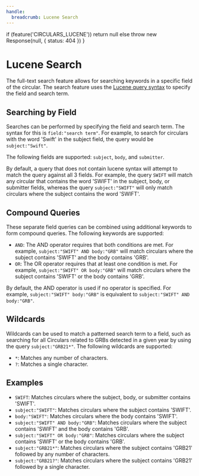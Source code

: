 ```yaml
---
handle:
  breadcrumb: Lucene Search
---
```



  if (feature('CIRCULARS_LUCENE')) return null
  else throw new Response(null, { status: 404 })
}

# Lucene Search

The full-text search feature allows for searching keywords in a specific field of the circular. The search feature uses the [Lucene query syntax](https://lucene.apache.org/core/2_9_4/queryparsersyntax.html) to specify the field and search term.

## Searching by Field

Searches can be performed by specifying the field and search term. The syntax for this is `field:"search term"`. For example, to search for circulars with the word 'Swift' in the subject field, the query would be `subject:"Swift"`.

The following fields are supported: `subject`, `body`, and `submitter`.

By default, a query that does not contain lucene syntax will attempt to match the query against all 3 fields. For example, the query `SWIFT` will match any circular that contains the word 'SWIFT' in the subject, body, or submitter fields, whereas the query `subject:"SWIFT"` will only match circulars where the subject contains the word 'SWIFT'.

## Compound Queries

These separate field queries can be combined using additional keywords to form compound queries. The following keywords are supported:

- `AND`: The AND operator requires that both conditions are met. For example, `subject:"SWIFT" AND body:"GRB"` will match circulars where the subject contains 'SWIFT' and the body contains 'GRB'.
- `OR`: The OR operator requires that at least one condition is met. For example, `subject:"SWIFT" OR body:"GRB"` will match circulars where the subject contains 'SWIFT' or the body contains 'GRB'.

By default, the AND operator is used if no operator is specified. For example, `subject:"SWIFT" body:"GRB"` is equivalent to `subject:"SWIFT" AND body:"GRB"`.

## Wildcards

Wildcards can be used to match a patterned search term to a field, such as searching for all Circulars related to GRBs detected in a given year by using the query `subject:"GRB21*"`. The following wildcards are supported:

- `*`: Matches any number of characters.
- `?`: Matches a single character.

## Examples

- `SWIFT`: Matches circulars where the subject, body, or submitter contains 'SWIFT'.
- `subject:"SWIFT"`: Matches circulars where the subject contains 'SWIFT'.
- `body:"SWIFT"`: Matches circulars where the body contains 'SWIFT'.
- `subject:"SWIFT" AND body:"GRB"`: Matches circulars where the subject contains 'SWIFT' and the body contains 'GRB'.
- `subject:"SWIFT" OR body:"GRB"`: Matches circulars where the subject contains 'SWIFT' or the body contains 'GRB'.
- `subject:"GRB21*"`: Matches circulars where the subject contains 'GRB21' followed by any number of characters.
- `subject:"GRB21?"`: Matches circulars where the subject contains 'GRB21' followed by a single character.

